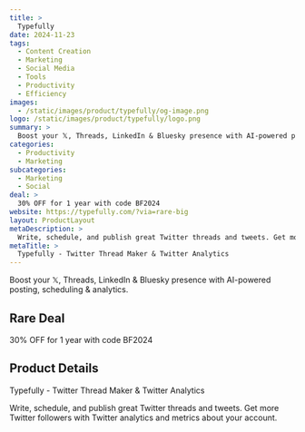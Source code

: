 ```yaml
---
title: >
  Typefully
date: 2024-11-23
tags:
  - Content Creation
  - Marketing
  - Social Media
  - Tools
  - Productivity
  - Efficiency
images:
  - /static/images/product/typefully/og-image.png
logo: /static/images/product/typefully/logo.png
summary: >
  Boost your 𝕏, Threads, LinkedIn & Bluesky presence with AI-powered posting, scheduling & analytics.
categories:
  - Productivity
  - Marketing
subcategories:
  - Marketing
  - Social
deal: >
  30% OFF for 1 year with code BF2024
website: https://typefully.com/?via=rare-big
layout: ProductLayout
metaDescription: >
  Write, schedule, and publish great Twitter threads and tweets. Get more Twitter followers with Twitter analytics and metrics about your account.
metaTitle: >
  Typefully - Twitter Thread Maker & Twitter Analytics
---
```

Boost your 𝕏, Threads, LinkedIn & Bluesky presence with AI-powered posting, scheduling & analytics.

## Rare Deal

30% OFF for 1 year with code BF2024

## Product Details
Typefully - Twitter Thread Maker & Twitter Analytics

Write, schedule, and publish great Twitter threads and tweets. Get more Twitter followers with Twitter analytics and metrics about your account.
